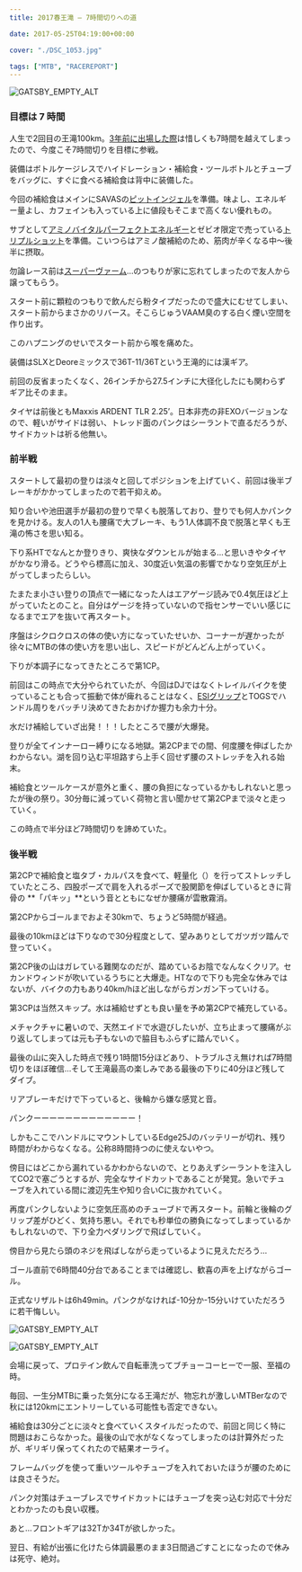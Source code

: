---
title: 2017春王滝 – 7時間切りへの道

date: 2017-05-25T04:19:00+00:00

cover: "./DSC_1053.jpg"

tags: ["MTB", "RACEREPORT"]
---

![GATSBY_EMPTY_ALT](./DSC_1053.jpg)

### 目標は 7 時間

人生で2回目の王滝100km。<a href="/2014/05/2014-sda.html" target="_blank">3年前に出場した際</a>は惜しくも7時間を越えてしまったので、今度こそ7時間切りを目標に参戦。

装備はボトルケージレスでハイドレーション・補給食・ツールボトルとチューブをバッグに、すぐに食べる補給食は背中に装備した。

今回の補給食はメインにSAVASの<a href="http://amzn.to/2rkSJRk" target="_blank">ピットインジェル</a>を準備。味よし、エネルギー量よし、カフェインも入っている上に値段もそこまで高くない優れもの。

サブとして<a href="http://amzn.to/2rYmfc7" target="_blank">アミノバイタルパーフェクトエネルギー</a>とゼビオ限定で売っている<a href="https://ssx.xebio-online.com/ec/srDispProductDetail/ItemId/A-10434437801" target="_blank">トリプルショット</a>を準備。こいつらはアミノ酸補給のため、筋肉が辛くなる中～後半に摂取。

勿論レース前は<a href="http://amzn.to/2rCT7uk" target="_blank">スーパーヴァーム</a>…のつもりが家に忘れてしまったので友人から譲ってもらう。

スタート前に顆粒のつもりで飲んだら粉タイプだったので盛大にむせてしまい、スタート前からまさかのリバース。そこらじゅうVAAM臭のする白く煙い空間を作り出す。

このハプニングのせいでスタート前から喉を痛めた。

装備はSLXとDeoreミックスで36T-11/36Tという王滝的には漢ギア。

前回の反省まったくなく、26インチから27.5インチに大径化したにも関わらずギア比そのまま。

タイヤは前後ともMaxxis ARDENT TLR 2.25&#8217;。日本非売の非EXOバージョンなので、軽いがサイドは弱い、トレッド面のパンクはシーラントで直るだろうが、サイドカットは祈る他無い。

### 前半戦

スタートして最初の登りは淡々と回してポジションを上げていく、前回は後半ブレーキがかかってしまったので若干抑えめ。

知り合いや池田選手が最初の登りで早くも脱落しており、登りでも何人かパンクを見かける。友人の1人も腰痛で大ブレーキ、もう1人体調不良で脱落と早くも王滝の怖さを思い知る。

下り系HTでなんとか登りきり、爽快なダウンヒルが始まる…と思いきやタイヤがかなり滑る。どうやら標高に加え、30度近い気温の影響でかなり空気圧が上がってしまったらしい。

たまたま小さい登りの頂点で一緒になった人はエアゲージ読みで0.4気圧ほど上がっていたとのこと。自分はゲージを持っていないので指センサーでいい感じになるまでエアを抜いて再スタート。

序盤はシクロクロスの体の使い方になっていたせいか、コーナーが遅かったが徐々にMTBの体の使い方を思い出し、スピードがどんどん上がっていく。

下りが本調子になってきたところで第1CP。

前回はこの時点で大分やられていたが、今回はDJではなくトレイルバイクを使っていることも合って振動で体が痺れることはなく、<a href="http://amzn.to/2rYoJXT" target="_blank">ESIグリップ</a>とTOGSでハンドル周りをバッチリ決めてきたおかげか握力も余力十分。

水だけ補給していざ出発！！！したところで腰が大爆発。

登りが全てインナーロー縛りになる地獄。第2CPまでの間、何度腰を伸ばしたかわからない。湖を回り込む平坦路すら上手く回せず腰のストレッチを入れる始末。

補給食とツールケースが意外と重く、腰の負担になっているかもしれないと思ったが後の祭り。30分毎に減っていく荷物と言い聞かせて第2CPまで淡々と走っていく。

この時点で半分ほど7時間切りを諦めていた。

### 後半戦

第2CPで補給食と塩タブ・カルパスを食べて、軽量化（）を行ってストレッチしていたところ、四股ポーズで肩を入れるポーズで股関節を伸ばしているときに背骨の **「パキッ」**という音とともになぜか腰痛が雲散霧消。

第2CPからゴールまでおよそ30kmで、ちょうど5時間が経過。

最後の10kmほどは下りなので30分程度として、望みありとしてガツガツ踏んで登っていく。

第2CP後の山はガレている難関なのだが、踏めているお陰でなんなくクリア。セカンドウィンドが吹いているうちにと大爆走。HTなので下りも完全な休みではないが、バイクの力もあり40km/hほど出しながらガンガン下っていける。

第3CPは当然スキップ。水は補給せずとも良い量を予め第2CPで補充している。

メチャクチャに暑いので、天然エイドで水遊びしたいが、立ち止まって腰痛がぶり返してしまっては元も子もないので脇目もふらずに踏んでいく。

最後の山に突入した時点で残り1時間15分ほどあり、トラブルさえ無ければ7時間切りをほぼ確信…そして王滝最高の楽しみである最後の下りに40分ほど残してダイブ。

リアブレーキだけで下っていると、後輪から嫌な感覚と音。

パンクーーーーーーーーーーーーー！

しかもここでハンドルにマウントしているEdge25Jのバッテリーが切れ、残り時間がわからなくなる。公称8時間持つのに使えないやつ。

傍目にはどこから漏れているかわからないので、とりあえずシーラントを注入してCO2で塞ごうとするが、完全なサイドカットであることが発覚。急いでチューブを入れている間に渡辺先生や知り合いCに抜かれていく。

再度パンクしないように空気圧高めのチューブドで再スタート。前輪と後輪のグリップ差がひどく、気持ち悪い。それでも秒単位の勝負になってしまっているかもしれないので、下り全力ペダリングで飛ばしていく。

傍目から見たら頭のネジを飛ばしながら走っているように見えただろう…

ゴール直前で6時間40分台であることまでは確認し、歓喜の声を上げながらゴール。

正式なリザルトは6h49min。パンクがなければ-10分か-15分いけていただろうに若干悔しい。

![GATSBY_EMPTY_ALT](./DSC_1054.jpg)

![GATSBY_EMPTY_ALT](./DSC_1055.jpg)

会場に戻って、プロテイン飲んで自転車洗ってブチョーコーヒーで一服、至福の時。

毎回、一生分MTBに乗った気分になる王滝だが、物忘れが激しいMTBerなので秋には120kmにエントリーしている可能性も否定できない。

補給食は30分ごとに淡々と食べていくスタイルだったので、前回と同じく特に問題はおこらなかった。最後の山で水がなくなってしまったのは計算外だったが、ギリギリ保ってくれたので結果オーライ。

フレームバッグを使って重いツールやチューブを入れておいたほうが腰のためには良さそうだ。

パンク対策はチューブレスでサイドカットにはチューブを突っ込む対応で十分だとわかったのも良い収穫。

あと…フロントギアは32Tか34Tが欲しかった。

翌日、有給が出張に化けたら体調最悪のまま3日間過ごすことになったので休みは死守、絶対。

<LinkBox isAmazonLink url="https://www.amazon.co.jp/dp/B00IWK4ULU/" />
